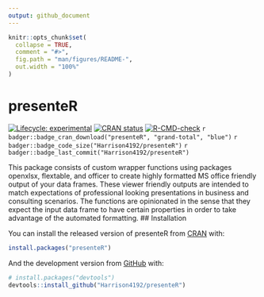 ```yaml
---
output: github_document
---
```


<!-- README.md is generated from README.Rmd. Please edit that file -->

```r
knitr::opts_chunk$set(
  collapse = TRUE,
  comment = "#>",
  fig.path = "man/figures/README-",
  out.width = "100%"
)
```

# presenteR

<!-- badges: start -->
[![Lifecycle: experimental](https://img.shields.io/badge/lifecycle-experimental-orange.svg)](https://www.tidyverse.org/lifecycle/#experimental)
[![CRAN status](https://www.r-pkg.org/badges/version/presenteR)](https://CRAN.R-project.org/package=presenteR)
[![R-CMD-check](https://github.com/Harrison4192/presenteR/workflows/R-CMD-check/badge.svg)](https://github.com/Harrison4192/presenteR/actions)
`r badger::badge_cran_download("presenteR", "grand-total", "blue")`
`r badger::badge_code_size("Harrison4192/presenteR")`
`r badger::badge_last_commit("Harrison4192/presenteR")`
<!-- badges: end -->

This package consists of custom wrapper functions using packages openxlsx, flextable, and officer to create highly formatted MS office friendly output of your data frames. These viewer friendly outputs are intended to match expectations of professional looking presentations
    in business and consulting scenarios. The functions are opinionated in the sense that they expect the input data
    frame to have certain properties in order to take advantage of the automated formatting.
## Installation

You can install the released version of presenteR from [CRAN](https://CRAN.R-project.org) with:

``` r
install.packages("presenteR")
```

And the development version from [GitHub](https://github.com/) with:

``` r
# install.packages("devtools")
devtools::install_github("Harrison4192/presenteR")
```
